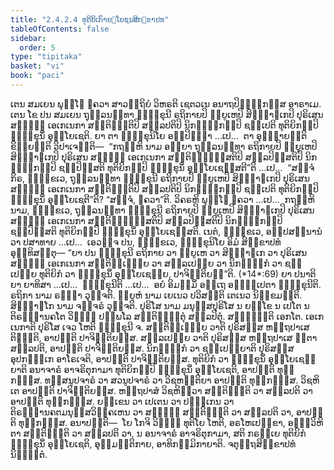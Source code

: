 ```yaml
---
title: "2.4.2.4 ທຸຕິຍິເກົາຍ຺ໂຍຊນສິກ຺ຂາປທ"
tableOfContents: false
sidebar:
  order: 5
type: "tipitaka"
basket: "vi"
book: "paci"
---
```



<DynamicBreadcrumb />

<Division number="850" book="paci">

<Paragraph number="2707" book="paci">
ເຕນ ສມເຍນ ພຸທ຺ໂຘ ຠຄວາ ສາວຕ຺ຖິຍໍ ວິຫຣຕິ ເຊຕວເນ ອນາຖປິຓ຺ຑິກສ຺ສ ອາຣາເມ. ເຕນ ໂຂ ປນ ສມເຍນ ຖຸລ຺ລນນ຺ທາ ຠິກ຺ຂຸນີ ຣຖິກາຍປິ ພ຺ຍູເຫປິ ສິງ຺ຆາຏເກປິ ປຸຣິເສນ ສທ຺ຘິໍ ເອເກເນກາ ສນ຺ຕິຏ຺ຐຕິປິ ສລ຺ລປຕິປິ ນິກຓ຺ຓິກມ຺ປິ ຊປ຺ເປຕິ ທຸຕິຍິກມ຺ປິ ຠິກ຺ຂຸນິໍ ອຸຍ຺ໂຍເຊຕິ.
</Paragraph>

<Paragraph number="2708" book="paci">
ຍາ ຕາ ຠິກ຺ຂຸນິໂຍ ອປ຺ປິຈ຺ຉາ …ເປ…  ຕາ ອຸຊ຺ຌາຍນ຺ຕິ ຂິຍ຺ຍນ຺ຕິ ວິປາເຈນ຺ຕິ—  “ກຖຎ຺ຫິ ນາມ ອຍ຺ຍາ ຖຸລ຺ລນນ຺ທາ ຣຖິກາຍປິ ພ຺ຍູເຫປິ ສິງ຺ຆາຏເກປິ ປຸຣິເສນ ສທ຺ຘິໍ ເອເກເນກາ ສນ຺ຕິຏ຺ຐິສ຺ສຕິປິ ສລ຺ລປິສ຺ສຕິປິ ນິກຓ຺ຓິກມ຺ປິ ຊປ຺ປິສ຺ສຕິ ທຸຕິຍິກມ຺ປິ ຠິກ຺ຂຸນິໍ ອຸຍ຺ໂຍເຊສ຺ສຕີ”ຕິ …ເປ…  “ສຈ຺ຈໍ ກິຣ, ຠິກ຺ຂເວ, ຖຸລ຺ລນນ຺ທາ ຠິກ຺ຂຸນີ ຣຖິກາຍປິ ພ຺ຍູເຫປິ ສິງ຺ຆາຏເກປິ ປຸຣິເສນ ສທ຺ຘິໍ ເອເກເນກາ ສນ຺ຕິຏ຺ຐຕິປິ ສລ຺ລປຕິປິ ນິກຓ຺ຓິກມ຺ປິ ຊປ຺ເປຕິ ທຸຕິຍິກມ຺ປິ ຠິກ຺ຂຸນິໍ ອຸຍ຺ໂຍເຊຕີ”ຕິ? “ສຈ຺ຈໍ, ຠຄວາ”ຕິ. ວິຄຣຫິ ພຸທ຺ໂຘ ຠຄວາ …ເປ…  ກຖຎ຺ຫິ ນາມ, ຠິກ຺ຂເວ, ຖຸລ຺ລນນ຺ທາ ຠິກ຺ຂຸນີ ຣຖິກາຍປິ ພ຺ຍູເຫປິ ສິງ຺ຆາຏເກປິ ປຸຣິເສນ ສທ຺ຘິໍ ເອເກເນກາ ສນ຺ຕິຏ຺ຐິສ຺ສຕິປິ ສລ຺ລປິສ຺ສຕິປິ ນິກຓ຺ຓິກມ຺ປິ ຊປ຺ປິສ຺ສຕິ ທຸຕິຍິກມ຺ປິ ຠິກ຺ຂຸນິໍ ອຸຍ຺ໂຍເຊສ຺ສຕິ. ເນຕໍ, ຠິກ຺ຂເວ, ອປ຺ປສນ຺ນານໍ ວາ ປສາທາຍ …ເປ…  ເອວຎ຺ຈ ປນ, ຠິກ຺ຂເວ, ຠິກ຺ຂຸນິໂຍ ອິມໍ ສິກ຺ຂາປທໍ ອຸທ຺ທິສນ຺ຕຸ—
</Paragraph>

</Division>
<Division number="851" book="paci">

<Paragraph number="2709" book="paci">
<Emphasis>“ຍາ ປນ ຠິກ຺ຂຸນີ ຣຖິກາຍ ວາ ພ຺ຍູເຫ ວາ ສິງ຺ຆາຏເກ ວາ ປຸຣິເສນ ສທ຺ຘິໍ ເອເກເນກາ ສນ຺ຕິຏ຺ເຐຍ຺ຍ ວາ ສລ຺ລເປຍ຺ຍ ວາ ນິກຓ຺ຓິກໍ ວາ ຊປ຺ເປຍ຺ຍ ທຸຕິຍິກໍ ວາ ຠິກ຺ຂຸນິໍ ອຸຍ຺ໂຍເຊຍ຺ຍ, ປາຈິຕ຺ຕິຍນ຺”</Emphasis>ຕິ. (*14*:<Emphasis>69</Emphasis>)
</Paragraph>

</Division>
<Division number="852" book="paci">

<Paragraph number="2710" book="paci">
<Emphasis>ຍາ ປນາ</Emphasis>ຕິ ຍາ ຍາທິສາ …ເປ…  <Emphasis>ຠິກ຺ຂຸນີ</Emphasis>ຕິ …ເປ…  ອຍໍ ອິມສ຺ມິໍ ອຕ຺ເຖ ອຘິປ຺ເປຕາ ຠິກ຺ຂຸນີຕິ.
</Paragraph>

<Paragraph number="2711" book="paci">
<Emphasis>ຣຖິກາ</Emphasis> ນາມ ຣຈ຺ຉາ ວຸຈ຺ຈຕິ. <Emphasis>ພ຺ຍູຫໍ</Emphasis> ນາມ ເຍເນວ ປວິສນ຺ຕິ ເຕເນວ ນິກ຺ຂມນ຺ຕິ. <Emphasis>ສິງ຺ຆາຏໂກ</Emphasis> ນາມ ຈຈ຺ຈຣໍ ວຸຈ຺ຈຕິ.
</Paragraph>

<Paragraph number="2712" book="paci">
<Emphasis>ປຸຣິໂສ</Emphasis> ນາມ ມນຸສ຺ສປຸຣິໂສ ນ ຍກ຺ໂຂ ນ ເປໂຕ ນ ຕິຣຈ຺ຉານຄໂຕ ວິຎ຺ຎູ ປຏິພໂລ ສນ຺ຕິຏ຺ຐິຕຸໍ ສລ຺ລປິຕຸໍ.
</Paragraph>

<Paragraph number="2713" book="paci">
<Emphasis>ສທ຺ຘິນ຺</Emphasis>ຕິ ເອກໂຕ. <Emphasis>ເອເກເນກາ</Emphasis>ຕິ ປຸຣິໂສ ເຈວ ໂຫຕິ ຠິກ຺ຂຸນີ ຈ.
</Paragraph>

<Paragraph number="2714" book="paci">
<Emphasis>ສນ຺ຕິຏ຺ເຐຍ຺ຍ ວາ</Emphasis>ຕິ ປຸຣິສສ຺ສ ຫຕ຺ຖປາເສ ຕິຏ຺ຐຕິ, ອາປຕ຺ຕິ ປາຈິຕ຺ຕິຍສ຺ສ.
</Paragraph>

<Paragraph number="2715" book="paci">
<Emphasis>ສລ຺ລເປຍ຺ຍ ວາ</Emphasis>ຕິ ປຸຣິສສ຺ສ ຫຕ຺ຖປາເສ ຐິຕາ ສລ຺ລປຕິ, ອາປຕ຺ຕິ ປາຈິຕ຺ຕິຍສ຺ສ.
</Paragraph>

<Paragraph number="2716" book="paci">
<Emphasis>ນິກຓ຺ຓິກໍ ວາ ຊປ຺ເປຍ຺ຍາ</Emphasis>ຕິ ປຸຣິສສ຺ສ ອຸປກຓ຺ຓເກ ອາໂຣເຈຕິ, ອາປຕ຺ຕິ ປາຈິຕ຺ຕິຍສ຺ສ.
</Paragraph>

<Paragraph number="2717" book="paci">
<Emphasis>ທຸຕິຍິກໍ ວາ ຠິກ຺ຂຸນິໍ ອຸຍ຺ໂຍເຊຍ຺ຍາ</Emphasis>ຕິ ອນາຈາຣໍ ອາຈຣິຕຸກາມາ ທຸຕິຍິກມ຺ປິ ຠິກ຺ຂຸນິໍ ອຸຍ຺ໂຍເຊຕິ, ອາປຕ຺ຕິ ທຸກ຺ກຏສ຺ສ. ທສ຺ສນູປຈາຣໍ ວາ ສວນູປຈາຣໍ ວາ ວິຊຫນ຺ຕິຍາ ອາປຕ຺ຕິ ທຸກ຺ກຏສ຺ສ. ວິຊຫິເຕ ອາປຕ຺ຕິ ປາຈິຕ຺ຕິຍສ຺ສ.
</Paragraph>

<Paragraph number="2718" book="paci">
ຫຕ຺ຖປາສໍ ວິຊຫິຕ຺ວາ ສນ຺ຕິຏ຺ຐຕິ ວາ ສລ຺ລປຕິ ວາ ອາປຕ຺ຕິ ທຸກ຺ກຏສ຺ສ. ຍກ຺ເຂນ ວາ ເປເຕນ ວາ ປຓ຺ຑເກນ ວາ ຕິຣຈ຺ຉານຄຕມນຸສ຺ສວິຄ຺ຄເຫນ ວາ ສທ຺ຘິໍ ສນ຺ຕິຏ຺ຐຕິ ວາ ສລ຺ລປຕິ ວາ, ອາປຕ຺ຕິ ທຸກ຺ກຏສ຺ສ.
</Paragraph>

</Division>
<Division number="853" book="paci">

<Paragraph number="2719" book="paci">
ອນາປຕ຺ຕິ—  ໂຍ ໂກຈິ ວິຎ຺ຎູ ທຸຕິໂຍ ໂຫຕິ, ອຣໂຫເປກ຺ຂາ, ອຎ຺ຎວິຫິຕາ ສນ຺ຕິຏ຺ຐຕິ ວາ ສລ຺ລປຕິ ວາ, ນ ອນາຈາຣໍ ອາຈຣິຕຸກາມາ, ສຕິ ກຣຓີເຍ ທຸຕິຍິກໍ ຠິກ຺ຂຸນິໍ ອຸຍ຺ໂຍເຊຕິ, ອຸມ຺ມຕ຺ຕິກາຍ, ອາທິກມ຺ມິກາຍາຕິ.

</Paragraph>
</Division>

<Paragraph number="2720" type="center" book="paci">
ຈຕຸຕ຺ຖສິກ຺ຂາປທໍ ນິຏ຺ຐິຕໍ.
</Paragraph>